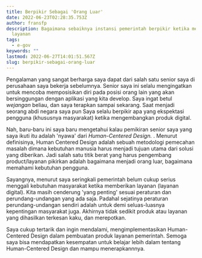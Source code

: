 ```yaml
---
title: Berpikir Sebagai 'Orang Luar'
date: 2022-06-23T02:28:35.753Z
author: fransfp
description: Bagaimana sebaiknya instansi pemerintah berpikir ketika membangun sebuah
  layanan
tags:
  - e-gov
keywords: ""
lastmod: 2022-06-27T14:01:51.567Z
slug: berpikir-sebagai-orang-luar
---
```


Pengalaman yang sangat berharga saya dapat dari salah satu senior saya di perusahaan saya bekerja sebelumnya. Senior saya ini selalu mengingatkan untuk mencoba memposisikan diri pada posisi orang lain yang akan bersinggungan dengan aplikasi yang kita develop. Saya ingat betul _wejangan_ beliau, dan saya terapkan sampai sekarang.
Saat menjadi seorang abdi negara saya pun Saya selalu berpikir apa yang ekspektasi pengguna (khususnya masyarakat) ketika mengembangkan produk digital.

Nah, baru-baru ini saya baru mengetahui kalau pemikiran senior saya yang saya ikuti itu adalah 'nyawa' dari _Human-Centered Design._ . Menurut definisinya, Human Centered Design adalah sebuah metodologi pemecahan masalah dimana kebutuhan manusia harus menjadi tujuan utama dari solusi yang diberikan. Jadi salah satu titik berat yang harus pengembang product/layanan pikirkan adalah bagaimana menjadi orang luar, bagaimana memahami kebutuhan pengguna.

Sayangnya, menurut saya seringkali pemerintah belum cukup serius menggali kebutuhan masyarakat ketika memberikan layanan (layanan digital). Kita masih cenderung 'yang penting' sesuai peraturan dan perundang-undangan yang ada saja. Padahal sejatinya peraturan perundang-undangan sendiri adalah untuk demi seluas-luasnya kepentingan masyarakat juga. Akhirnya tidak sedikit produk atau layanan yang dihasilkan terkesan kaku, dan merepotkan.

Saya cukup tertarik dan ingin mendalami, mengimplementasikan Human-Centered Design dalam pembuatan produk layanan pemerintah. Semoga saya bisa mendapatkan kesempatan untuk belajar lebih dalam tentang Human-Centered Design dan mampu menerapkannnya.
